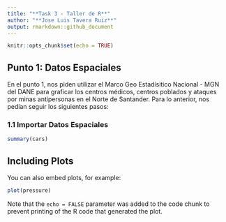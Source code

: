 ```yaml
---
title: "**Task 3 - Taller de R**"
author: "**Jose Luis Tavera Ruiz**"
output: rmarkdown::github_document
---
```


```r
knitr::opts_chunk$set(echo = TRUE)
```

## **Punto 1: Datos Espaciales**

En el punto 1, nos piden utilizar el Marco Geo Estadísitico Nacional - MGN del DANE para 
graficar los centros médicos, centros poblados y ataques por minas antipersonas en el 
Norte de Santander. Para lo anterior, nos pedían seguir los siguientes pasos: 

### **1.1 Importar Datos Espaciales**

```r
summary(cars)
```

## Including Plots

You can also embed plots, for example:

```r
plot(pressure)
```

Note that the `echo = FALSE` parameter was added to the code chunk to prevent printing of the R code that generated the plot.
